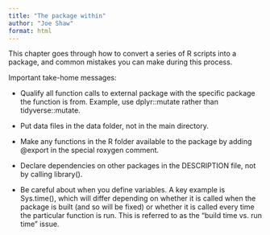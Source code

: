 ```yaml
---
title: "The package within"
author: "Joe Shaw"
format: html
---
```


This chapter goes through how to convert a series of R scripts into a package, and common mistakes you can make during this process.

Important take-home messages:

- Qualify all function calls to external package with the specific package the function is from. Example, use dplyr::mutate rather than tidyverse::mutate.

- Put data files in the data folder, not in the main directory.

- Make any functions in the R folder available to the package by adding @export in the special roxygen comment.

- Declare dependencies on other packages in the DESCRIPTION file, not by calling library().

- Be careful about when you define variables. A key example is Sys.time(), which will differ depending on whether it is called when the package is built (and so will be fixed) or whether it is called every time the particular function is run. This is referred to as the "build time vs. run time" issue.
